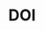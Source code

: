 ---
title: DOI
aka:
  - 2,5-dimethoxy-4-iodoamphetamine
duration_chart_title: Oral Duration of DOI
duration_chart:
  total: 12–16 h
  onset: 90m
  coming_up: 150m
  plateau: 7h
  coming_down: 4h
positive_effects: euphoria, empathy, stimulation
neutral_effects: visuals
negative_effects: nausea, muscle tension, confusion, anxiety, lethal at high doses
image_location: /src/assets/Images/DOI/DOI (structural formula).png
dosage_table:
  title: Oral Dosage of DOI
  threshold: 0.5 mg
  light: 1–3 mg
  common: 3–5 mg
  strong: 5–10 mg
  heavy: 10+ mg
--- 